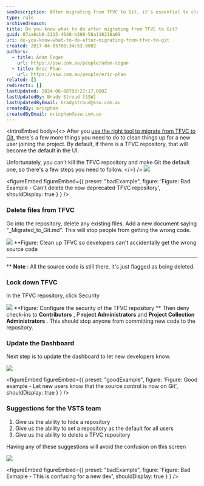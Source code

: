```yaml
---
seoDescription: After migrating from TFVC to Git, it's essential to clean up TFVC and lock down access to prevent accidental code commits.
type: rule
archivedreason:
title: Do you know what to do after migrating from TFVC to Git?
guid: 07aa6cb8-2115-4648-b308-56a110218a09
uri: do-you-know-what-to-do-after-migrating-from-tfvc-to-git
created: 2017-04-05T00:34:53.000Z
authors:
  - title: Adam Cogan
    url: https://ssw.com.au/people/adam-cogan
  - title: Eric Phan
    url: https://ssw.com.au/people/eric-phan
related: []
redirects: []
lastUpdated: 2024-06-08T03:27:17.000Z
lastUpdatedBy: Brady Stroud [SSW]
lastUpdatedByEmail: bradystroud@ssw.com.au
createdBy: ericphan
createdByEmail: ericphan@ssw.com.au
---
```


<introEmbed
  body={<>
After you [use the right tool to migrate from TFVC to Git](/do-you-know-the-best-tool-to-migration-from-tfvc-to-git), there's a few more things you need to do to clean things up for a new user joining the project. By default, if there is a TFVC repository, that will become the default in the UI.

Unfortunately, you can't kill the TFVC repository and make Git the default one, so there's a few steps you need to follow.
  </>}
/>
![](/uploads/rules/do-you-know-what-to-do-after-migrating-from-tfvc-to-git/2017-04-05_10-02-58.png)

<figureEmbed figureEmbed={{
  preset: "badExample",
  figure: 'Figure: Bad Example - Can\'t delete the now deprecated TFVC repository',
  shouldDisplay: true
} } />


### Delete files from TFVC

Go into the repository, delete any existing files. Add a new document saying "\_Migrated_to_Git.md". This will stop people from getting the wrong code.

![](/uploads/rules/do-you-know-what-to-do-after-migrating-from-tfvc-to-git/2017-04-05_10-24-52.png)
\*\*Figure: Clean up TFVC so developers can't accidentally get the wrong source code

---

\*\*
**Note** : All the source code is still there, it's just flagged as being deleted.

### Lock down TFVC

In the TFVC repository, click Security

![](/uploads/rules/do-you-know-what-to-do-after-migrating-from-tfvc-to-git/2017-04-05_10-43-51.png)
**Figure: Configure the security of the TFVC repository
**
Then deny check-ins to **Contributors** , P **roject Administrators** and **Project Collection Administrators** . This should stop anyone from committing new code to the repository.

### Update the Dashboard

Next step is to update the dashboard to let new developers know.

![](/uploads/rules/do-you-know-what-to-do-after-migrating-from-tfvc-to-git/2017-04-05_10-30-43.png)

<figureEmbed figureEmbed={{
  preset: "goodExample",
  figure: 'Figure: Good example - Let new users know that the source control is now on Git',
  shouldDisplay: true
} } />


### Suggestions for the VSTS team

1. Give us the ability to hide a repository
2. Give us the ability to set a repository as the default for all users
3. Give us the ability to delete a TFVC repository

Having any of these suggestions will avoid the confusion on this screen

![](/uploads/rules/do-you-know-what-to-do-after-migrating-from-tfvc-to-git/2017-04-05_10-06-12.png)

<figureEmbed figureEmbed={{
  preset: "badExample",
  figure: 'Figure: Bad Exmaple - This is confusing for a new dev',
  shouldDisplay: true
} } />
